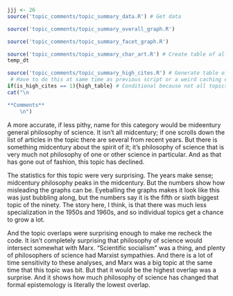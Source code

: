 ```r
jjj <- 26
source('topic_comments/topic_summary_data.R') # Get data
```

```r
source('topic_comments/topic_summary_overall_graph.R')
```

```r
source('topic_comments/topic_summary_facet_graph.R')
```

```r
source('topic_comments/topic_summary_char_art.R') # Create table of all articles in topic
temp_dt
```

```r
source('topic_comments/topic_summary_high_cites.R') # Generate table of highly cited articles. 
 # Have to do this at same time as previous script or a weird caching error occurs.
if(is_high_cites == 1){high_table} # Conditional because not all topics have high cites
cat("\n

**Comments**
	\n")
```

A more accurate, if less pithy, name for this category would be mideentury general philosophy of science. It isn’t all midcentury; if one scrolls down the list of articles in the topic there are several from recent years. But there is something midcentury about the spirit of it; it’s philosophy of science that is very much not philosophy of one or other science in particular. And as that has gone out of fashion, this topic has declined.

The statistics for this topic were very surprising. The years make sense; midcentury philosophy peaks in the midcentury. But the numbers show how misleading the graphs can be. Eyeballing the graphs makes it look like this was just bubbling along, but the numbers say it is the fifth or sixth biggest topic of the ninety. The story here, I think, is that there was much less specialization in the 1950s and 1960s, and so individual topics get a chance to grow a lot.

And the topic overlaps were surprising enough to make me recheck the code. It isn’t completely surprising that philosophy of science would intersect somewhat with Marx. “Scientific socialism” was a thing, and plenty of philosophers of science had Marxist sympathies. And there is a lot of time sensitivity to these analyses, and Marx was a big topic at the same time that this topic was bit. But that it would be the highest overlap was a surprise. And it shows how much philosophy of science has changed that formal epistemology is literally the lowest overlap.
